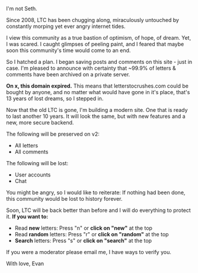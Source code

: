 
<Title>Home</Title>

I'm not Seth.

Since 2008, LTC has been chugging along, miraculously untouched by constantly morping yet ever angry internet tides.

I view this community as a true bastion of optimism, of hope, of dream. Yet, I was scared. I caught glimpses of peeling paint, and I feared that maybe soon this community's time would come to an end.

So I hatched a plan. I began saving posts and comments on this site - just in case. I'm pleased to announce with certainty that ~99.9% of letters & comments have been archived on a private server.

**On x, this domain expired.** This means that letterstocrushes.com could be bought by anyone, and no matter what would have gone in it's place, that's 13 years of lost dreams, so I stepped in.

Now that the old LTC is gone, I'm building a modern site. One that is ready to last another 10 years. It will look the same, but with new features and a new, more secure backend.

The following will be preserved on v2:

* All letters
* All comments

The following will be lost:

* User accounts
* Chat

You might be angry, so I would like to reiterate: If nothing had been done, this community would be lost to history forever.

Soon, LTC will be back better than before and I will do everything to protect it. **If you want to:**

- Read **new** letters: Press "n" or **click on "new"** at the top
- Read **random** letters: Press "r" or **click on "random"** at the top
- **Search** letters: Press "s" or **click on "search"** at the top

If you were a moderator please email me, I have ways to verify you.

With love, Evan